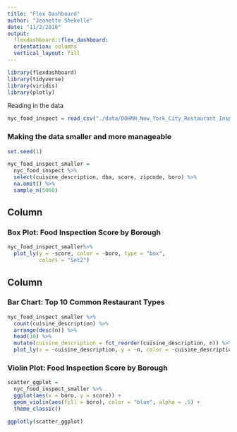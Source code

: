 ```yaml
---
title: "Flex Dashboard"
author: "Jeanette Shekelle"
date: "11/2/2018"
output: 
  flexdashboard::flex_dashboard:
  orientation: columns
  vertical_layout: fill
---
```



```r
library(flexdashboard)
library(tidyverse)
library(viridis)
library(plotly)
```



Reading in the data

```r
nyc_food_inspect = read_csv("./data/DOHMH_New_York_City_Restaurant_Inspection_Results.csv.gz")
```



### Making the data smaller and more manageable

```r
set.seed(1)

nyc_food_inspect_smaller = 
  nyc_food_inspect %>% 
  select(cuisine_description, dba, score, zipcode, boro) %>% 
  na.omit() %>% 
  sample_n(5000)
```

Column {data-width=650}
-----------------------------------------------------------------------

### Box Plot: Food Inspection Score by Borough

```r
nyc_food_inspect_smaller%>% 
  plot_ly(y = ~score, color = ~boro, type = "box",
          colors = "Set2")
```

Column {data-width=350}
-----------------------------------------------------------------------


### Bar Chart: Top 10 Common Restaurant Types

```r
nyc_food_inspect_smaller %>% 
  count(cuisine_description) %>% 
  arrange(desc(n)) %>% 
  head(10) %>% 
  mutate(cuisine_description = fct_reorder(cuisine_description, n)) %>% 
  plot_ly(x = ~cuisine_description, y = ~n, color = ~cuisine_description, type = "bar")

```


### Violin Plot: Food Inspection Score by Borough

```r
scatter_ggplot = 
  nyc_food_inspect_smaller %>% 
  ggplot(aes(x = boro, y = score)) + 
  geom_violin(aes(fill = boro), color = "blue", alpha = .5) + 
  theme_classic()

ggplotly(scatter_ggplot)
```